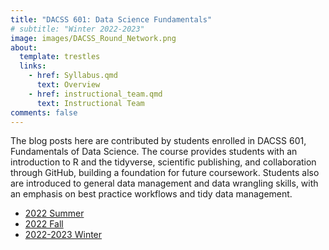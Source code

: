---
title: "DACSS 601: Data Science Fundamentals"
# subtitle: "Winter 2022-2023"
image: images/DACSS_Round_Network.png
about:
  template: trestles
  links:
    - href: Syllabus.qmd
      text: Overview
    - href: instructional_team.qmd
      text: Instructional Team
comments: false
---

::: column-page

The blog posts here are contributed by students enrolled in DACSS 601, Fundamentals of Data Science. The course provides students with an introduction to R and the tidyverse, scientific publishing, and collaboration through GitHub, building a foundation for future coursework. Students also are introduced to general data management and data wrangling skills, with an emphasis on best practice workflows and tidy data management.

 - <a href = "https://dacss.github.io/DACSS_601_August2022_v2/" title = "Summmer 2022">2022 Summer </a>
 - <a href = "https://dacss.github.io/601_Fall_2022/" title = "FALL 2022">2022 Fall  </a>
 - <a href = "https://dacss.github.io/601_Winter_2022-2023/" title = "Winter 2022-2023">2022-2023 Winter </a>

:::
